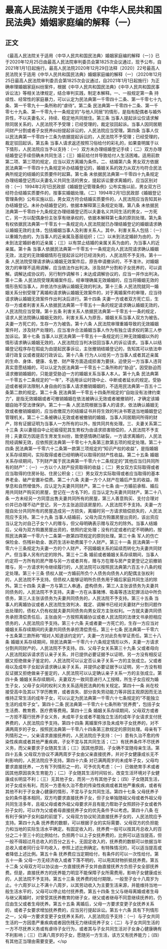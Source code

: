 # 最高人民法院关于适用《中华人民共和国民法典》婚姻家庭编的解释（一）
## 正文
《最高人民法院关于适用〈中华人民共和国民法典〉婚姻家庭编的解释（一）》已于2020年12月25日由最高人民法院审判委员会第1825次会议通过，现予公布，自2021年1月1日起施行。最高人民法院2020年12月29日法释〔2020〕22号最高人民法院关于适用《中华人民共和国民法典》婚姻家庭编的解释（一）（2020年12月25日最高人民法院审判委员会第1825次会议通过，自2021年1月1日起施行）为正确审理婚姻家庭纠纷案件，根据《中华人民共和国民法典》《中华人民共和国民事诉讼法》等相关法律规定，结合审判实践，制定本解释。一、一般规定第一条 持续性、经常性的家庭暴力，可以认定为民法典第一千零四十二条、第一千零七十九条、第一千零九十一条所称的“虐待”。第二条 民法典第一千零四十二条、第一千零七十九条、第一千零九十一条规定的“与他人同居”的情形，是指有配偶者与婚外异性，不以夫妻名义，持续、稳定地共同居住。第三条 当事人提起诉讼仅请求解除同居关系的，人民法院不予受理；已经受理的，裁定驳回起诉。当事人因同居期间财产分割或者子女抚养纠纷提起诉讼的，人民法院应当受理。第四条 当事人仅以民法典第一千零四十三条为依据提起诉讼的，人民法院不予受理；已经受理的，裁定驳回起诉。第五条 当事人请求返还按照习俗给付的彩礼的，如果查明属于以下情形，人民法院应当予以支持：（一）双方未办理结婚登记手续；（二）双方办理结婚登记手续但确未共同生活；（三）婚前给付并导致给付人生活困难。适用前款第二项、第三项的规定，应当以双方离婚为条件。二、结婚第六条 男女双方依据民法典第一千零四十九条规定补办结婚登记的，婚姻关系的效力从双方均符合民法典所规定的结婚的实质要件时起算。第七条 未依据民法典第一千零四十九条规定办理结婚登记而以夫妻名义共同生活的男女，提起诉讼要求离婚的，应当区别对待：（一）1994年2月1日民政部《婚姻登记管理条例》公布实施以前，男女双方已经符合结婚实质要件的，按事实婚姻处理。（二）1994年2月1日民政部《婚姻登记管理条例》公布实施以后，男女双方符合结婚实质要件的，人民法院应当告知其补办结婚登记。未补办结婚登记的，依据本解释第三条规定处理。第八条 未依据民法典第一千零四十九条规定办理结婚登记而以夫妻名义共同生活的男女，一方死亡，另一方以配偶身份主张享有继承权的，依据本解释第七条的原则处理。第九条 有权依据民法典第一千零五十一条规定向人民法院就已办理结婚登记的婚姻请求确认婚姻无效的主体，包括婚姻当事人及利害关系人。其中，利害关系人包括：（一）以重婚为由的，为当事人的近亲属及基层组织；（二）以未到法定婚龄为由的，为未到法定婚龄者的近亲属；（三）以有禁止结婚的亲属关系为由的，为当事人的近亲属。第十条 当事人依据民法典第一千零五十一条规定向人民法院请求确认婚姻无效，法定的无效婚姻情形在提起诉讼时已经消失的，人民法院不予支持。第十一条 人民法院受理请求确认婚姻无效案件后，原告申请撤诉的，不予准许。对婚姻效力的审理不适用调解，应当依法作出判决。涉及财产分割和子女抚养的，可以调解。调解达成协议的，另行制作调解书；未达成调解协议的，应当一并作出判决。第十二条 人民法院受理离婚案件后，经审理确属无效婚姻的，应当将婚姻无效的情形告知当事人，并依法作出确认婚姻无效的判决。第十三条 人民法院就同一婚姻关系分别受理了离婚和请求确认婚姻无效案件的，对于离婚案件的审理，应当待请求确认婚姻无效案件作出判决后进行。第十四条 夫妻一方或者双方死亡后，生存一方或者利害关系人依据民法典第一千零五十一条的规定请求确认婚姻无效的，人民法院应当受理。第十五条 利害关系人依据民法典第一千零五十一条的规定，请求人民法院确认婚姻无效的，利害关系人为原告，婚姻关系当事人双方为被告。夫妻一方死亡的，生存一方为被告。第十六条 人民法院审理重婚导致的无效婚姻案件时，涉及财产处理的，应当准许合法婚姻当事人作为有独立请求权的第三人参加诉讼。第十七条 当事人以民法典第一千零五十一条规定的三种无效婚姻以外的情形请求确认婚姻无效的，人民法院应当判决驳回当事人的诉讼请求。当事人以结婚登记程序存在瑕疵为由提起民事诉讼，主张撤销结婚登记的，告知其可以依法申请行政复议或者提起行政诉讼。第十八条 行为人以给另一方当事人或者其近亲属的生命、身体、健康、名誉、财产等方面造成损害为要挟，迫使另一方当事人违背真实意愿结婚的，可以认定为民法典第一千零五十二条所称的“胁迫”。因受胁迫而请求撤销婚姻的，只能是受胁迫一方的婚姻关系当事人本人。第十九条 民法典第一千零五十二条规定的“一年”，不适用诉讼时效中止、中断或者延长的规定。受胁迫或者被非法限制人身自由的当事人请求撤销婚姻的，不适用民法典第一百五十二条第二款的规定。第二十条 民法典第一千零五十四条所规定的“自始没有法律约束力”，是指无效婚姻或者可撤销婚姻在依法被确认无效或者被撤销时，才确定该婚姻自始不受法律保护。第二十一条 人民法院根据当事人的请求，依法确认婚姻无效或者撤销婚姻的，应当收缴双方的结婚证书并将生效的判决书寄送当地婚姻登记管理机关。第二十二条被确认无效或者被撤销的婚姻，当事人同居期间所得的财产，除有证据证明为当事人一方所有的以外，按共同共有处理。三、夫妻关系第二十三条 夫以妻擅自中止妊娠侵犯其生育权为由请求损害赔偿的，人民法院不予支持；夫妻双方因是否生育发生纠纷，致使感情确已破裂，一方请求离婚的，人民法院经调解无效，应依照民法典第一千零七十九条第三款第五项的规定处理。第二十四条 民法典第一千零六十二条第一款第三项规定的“知识产权的收益”，是指婚姻关系存续期间，实际取得或者已经明确可以取得的财产性收益。第二十五条 婚姻关系存续期间，下列财产属于民法典第一千零六十二条规定的“其他应当归共同所有的财产”：（一）一方以个人财产投资取得的收益；（二）男女双方实际取得或者应当取得的住房补贴、住房公积金；（三）男女双方实际取得或者应当取得的基本养老金、破产安置补偿费。第二十六条 夫妻一方个人财产在婚后产生的收益，除孳息和自然增值外，应认定为夫妻共同财产。第二十七条 由一方婚前承租、婚后用共同财产购买的房屋，登记在一方名下的，应当认定为夫妻共同财产。第二十八条 一方未经另一方同意出售夫妻共同所有的房屋，第三人善意购买、支付合理对价并已办理不动产登记，另一方主张追回该房屋的，人民法院不予支持。夫妻一方擅自处分共同所有的房屋造成另一方损失，离婚时另一方请求赔偿损失的，人民法院应予支持。第二十九条 当事人结婚前，父母为双方购置房屋出资的，该出资应当认定为对自己子女个人的赠与，但父母明确表示赠与双方的除外。当事人结婚后，父母为双方购置房屋出资的，依照约定处理；没有约定或者约定不明确的，按照民法典第一千零六十二条第一款第四项规定的原则处理。第三十条 军人的伤亡保险金、伤残补助金、医药生活补助费属于个人财产。第三十一条 民法典第一千零六十三条规定为夫妻一方的个人财产，不因婚姻关系的延续而转化为夫妻共同财产。但当事人另有约定的除外。第三十二条 婚前或者婚姻关系存续期间，当事人约定将一方所有的房产赠与另一方或者共有，赠与方在赠与房产变更登记之前撤销赠与，另一方请求判令继续履行的，人民法院可以按照民法典第六百五十八条的规定处理。第三十三条 债权人就一方婚前所负个人债务向债务人的配偶主张权利的，人民法院不予支持。但债权人能够证明所负债务用于婚后家庭共同生活的除外。第三十四条 夫妻一方与第三人串通，虚构债务，第三人主张该债务为夫妻共同债务的，人民法院不予支持。夫妻一方在从事赌博、吸毒等违法犯罪活动中所负债务，第三人主张该债务为夫妻共同债务的，人民法院不予支持。第三十五条 当事人的离婚协议或者人民法院生效判决、裁定、调解书已经对夫妻财产分割问题作出处理的，债权人仍有权就夫妻共同债务向男女双方主张权利。一方就夫妻共同债务承担清偿责任后，主张由另一方按照离婚协议或者人民法院的法律文书承担相应债务的，人民法院应予支持。第三十六条 夫或者妻一方死亡的，生存一方应当对婚姻关系存续期间的夫妻共同债务承担清偿责任。第三十七条 民法典第一千零六十五条第三款所称“相对人知道该约定的”，夫妻一方对此负有举证责任。第三十八条 婚姻关系存续期间，除民法典第一千零六十六条规定情形以外，夫妻一方请求分割共同财产的，人民法院不予支持。四、父母子女关系第三十九条 父或者母向人民法院起诉请求否认亲子关系，并已提供必要证据予以证明，另一方没有相反证据又拒绝做亲子鉴定的，人民法院可以认定否认亲子关系一方的主张成立。父或者母以及成年子女起诉请求确认亲子关系，并提供必要证据予以证明，另一方没有相反证据又拒绝做亲子鉴定的，人民法院可以认定确认亲子关系一方的主张成立。第四十条 婚姻关系存续期间，夫妻双方一致同意进行人工授精，所生子女应视为婚生子女，父母子女间的权利义务关系适用民法典的有关规定。第四十一条 尚在校接受高中及其以下学历教育，或者丧失、部分丧失劳动能力等非因主观原因而无法维持正常生活的成年子女，可以认定为民法典第一千零六十七条规定的“不能独立生活的成年子女”。第四十二条 民法典第一千零六十七条所称“抚养费”，包括子女生活费、教育费、医疗费等费用。第四十三条 婚姻关系存续期间，父母双方或者一方拒不履行抚养子女义务，未成年子女或者不能独立生活的成年子女请求支付抚养费的，人民法院应予支持。第四十四条 离婚案件涉及未成年子女抚养的，对不满两周岁的子女，按照民法典第一千零八十四条第三款规定的原则处理。母亲有下列情形之一，父亲请求直接抚养的，人民法院应予支持：（一）患有久治不愈的传染性疾病或者其他严重疾病，子女不宜与其共同生活；（二）有抚养条件不尽抚养义务，而父亲要求子女随其生活；（三）因其他原因，子女确不宜随母亲生活。第四十五条 父母双方协议不满两周岁子女由父亲直接抚养，并对子女健康成长无不利影响的，人民法院应予支持。第四十六条 对已满两周岁的未成年子女，父母均要求直接抚养，一方有下列情形之一的，可予优先考虑：（一）已做绝育手术或者因其他原因丧失生育能力；（二）子女随其生活时间较长，改变生活环境对子女健康成长明显不利；（三）无其他子女，而另一方有其他子女；（四）子女随其生活，对子女成长有利，而另一方患有久治不愈的传染性疾病或者其他严重疾病，或者有其他不利于子女身心健康的情形，不宜与子女共同生活。第四十七条 父母抚养子女的条件基本相同，双方均要求直接抚养子女，但子女单独随祖父母或者外祖父母共同生活多年，且祖父母或者外祖父母要求并且有能力帮助子女照顾孙子女或者外孙子女的，可以作为父或者母直接抚养子女的优先条件予以考虑。第四十八条 在有利于保护子女利益的前提下，父母双方协议轮流直接抚养子女的，人民法院应予支持。第四十九条 抚养费的数额，可以根据子女的实际需要、父母双方的负担能力和当地的实际生活水平确定。有固定收入的，抚养费一般可以按其月总收入的百分之二十至三十的比例给付。负担两个以上子女抚养费的，比例可以适当提高，但一般不得超过月总收入的百分之五十。无固定收入的，抚养费的数额可以依据当年总收入或者同行业平均收入，参照上述比例确定。有特殊情况的，可以适当提高或者降低上述比例。第五十条 抚养费应当定期给付，有条件的可以一次性给付。第五十一条 父母一方无经济收入或者下落不明的，可以用其财物折抵抚养费。第五十二条 父母双方可以协议由一方直接抚养子女并由直接抚养方负担子女全部抚养费。但是，直接抚养方的抚养能力明显不能保障子女所需费用，影响子女健康成长的，人民法院不予支持。第五十三条 抚养费的给付期限，一般至子女十八周岁为止。十六周岁以上不满十八周岁，以其劳动收入为主要生活来源，并能维持当地一般生活水平的，父母可以停止给付抚养费。第五十四条 生父与继母离婚或者生母与继父离婚时，对曾受其抚养教育的继子女，继父或者继母不同意继续抚养的，仍应由生父或者生母抚养。第五十五条 离婚后，父母一方要求变更子女抚养关系的，或者子女要求增加抚养费的，应当另行提起诉讼。第五十六条 具有下列情形之一，父母一方要求变更子女抚养关系的，人民法院应予支持：（一）与子女共同生活的一方因患严重疾病或者因伤残无力继续抚养子女；（二）与子女共同生活的一方不尽抚养义务或有虐待子女行为，或者其与子女共同生活对子女身心健康确有不利影响；（三）已满八周岁的子女，愿随另一方生活，该方又有抚养能力；（四）有其他正当理由需要变更。</sp